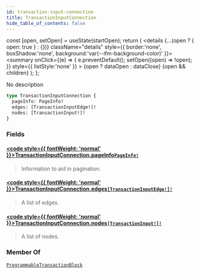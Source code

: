 ```yaml
---
id: transaction-input-connection
title: TransactionInputConnection
hide_table_of_contents: false
---
```









  const [open, setOpen] = useState(startOpen);
  return (
    <details {...(open ? { open: true } : {})} className="details" style={{ border:'none', boxShadow:'none', background:'var(--ifm-background-color)' }}>
      <summary
        onClick={(e) => {
          e.preventDefault();
          setOpen((open) => !open);
        }}
        style={{ listStyle:'none' }}
      >
      {open ? dataOpen : dataClose}
      </summary>
      {open && children}
    </details>
  );
};








No description


```graphql
type TransactionInputConnection {
  pageInfo: PageInfo!
  edges: [TransactionInputEdge!]!
  nodes: [TransactionInput!]!
}
```




### Fields

#### [<code style={{ fontWeight: 'normal' }}>TransactionInputConnection.<b>pageInfo</b></code>](#)<Bullet />[`PageInfo!`](/references/sui-api/graphql/reference/objects/page-info) <Badge class="badge badge--secondary" text="non-null"/> <Badge class="badge badge--secondary" text="object"/> 
> 
> 
> Information to aid in pagination.
> 

#### [<code style={{ fontWeight: 'normal' }}>TransactionInputConnection.<b>edges</b></code>](#)<Bullet />[`[TransactionInputEdge!]!`](/references/sui-api/graphql/reference/objects/transaction-input-edge) <Badge class="badge badge--secondary" text="non-null"/> <Badge class="badge badge--secondary" text="object"/> 
> 
> 
> A list of edges.
> 

#### [<code style={{ fontWeight: 'normal' }}>TransactionInputConnection.<b>nodes</b></code>](#)<Bullet />[`[TransactionInput!]!`](/references/sui-api/graphql/reference/unions/transaction-input) <Badge class="badge badge--secondary" text="non-null"/> <Badge class="badge badge--secondary" text="union"/> 
> 
> 
> A list of nodes.
> 



### Member Of

[`ProgrammableTransactionBlock`](/references/sui-api/graphql/reference/objects/programmable-transaction-block)  <Badge class="badge badge--secondary" text="object"/>

